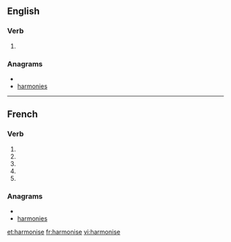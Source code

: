 {{also|harmonisé}}
==English==

===Verb===
{{en-verb|harmonis|es}}

# {{alternative spelling of|harmonize}}

===Anagrams===
* {{alphagram|aehimnors}}
* [[harmonies#English|harmonies]]

----

==French==

===Verb===
{{fr-verb-form}}

# {{conjugation of|harmoniser||1|s|pres|ind|lang=fr}}
# {{conjugation of|harmoniser||3|s|pres|ind|lang=fr}}
# {{conjugation of|harmoniser||1|s|pres|sub|lang=fr}}
# {{conjugation of|harmoniser||3|s|pres|sub|lang=fr}}
# {{form of|Second-person singular [[imperative]]|harmoniser |lang=fr}}

===Anagrams===
* {{alphagram|aehimnors}}
* [[harmonies#French|harmonies]]

[[et:harmonise]]
[[fr:harmonise]]
[[vi:harmonise]]